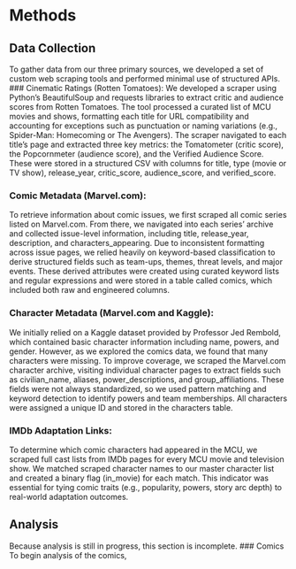 # Methods


## Data Collection
To gather data from our three primary sources, we developed a set of custom web scraping tools and performed minimal use of structured APIs.
### Cinematic Ratings (Rotten Tomatoes):
We developed a scraper using Python’s BeautifulSoup and requests libraries to extract critic and audience scores from Rotten Tomatoes. The tool processed a curated list of MCU movies and shows, formatting each title for URL compatibility and accounting for exceptions such as punctuation or naming variations (e.g., Spider-Man: Homecoming or The Avengers). The scraper navigated to each title’s page and extracted three key metrics: the Tomatometer (critic score), the Popcornmeter (audience score), and the Verified Audience Score. These were stored in a structured CSV with columns for title, type (movie or TV show), release_year, critic_score, audience_score, and verified_score.

### Comic Metadata (Marvel.com):
To retrieve information about comic issues, we first scraped all comic series listed on Marvel.com. From there, we navigated into each series’ archive and collected issue-level information, including title, release_year, description, and characters_appearing. Due to inconsistent formatting across issue pages, we relied heavily on keyword-based classification to derive structured fields such as team-ups, themes, threat levels, and major events. These derived attributes were created using curated keyword lists and regular expressions and were stored in a table called comics, which included both raw and engineered columns.

### Character Metadata (Marvel.com and Kaggle):
We initially relied on a Kaggle dataset provided by Professor Jed Rembold, which contained basic character information including name, powers, and gender. However, as we explored the comics data, we found that many characters were missing. To improve coverage, we scraped the Marvel.com character archive, visiting individual character pages to extract fields such as civilian_name, aliases, power_descriptions, and group_affiliations. These fields were not always standardized, so we used pattern matching and keyword detection to identify powers and team memberships. All characters were assigned a unique ID and stored in the characters table.

### IMDb Adaptation Links:
To determine which comic characters had appeared in the MCU, we scraped full cast lists from IMDb pages for every MCU movie and television show. We matched scraped character names to our master character list and created a binary flag (in_movie) for each match. This indicator was essential for tying comic traits (e.g., popularity, powers, story arc depth) to real-world adaptation outcomes.

## Analysis
Because analysis is still in progress, this section is incomplete.
### Comics
To begin analysis of the comics, 
